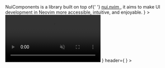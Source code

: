 

<Homepage>
  <Hero 
    title="A set of tools for creating user interfaces in Neovim"
    logo={NuiComponentsLogo}
    description={
      <>
        NuiComponents is a library built on top of{' '}
        <a
          href="https://github.com/MunifTanjim/nui.nvim"
          target="_blank"
          rel="noopener noreferrer"
          className="nx-text-primary-600 nx-underline nx-decoration-from-font [text-underline-position:from-font]"
        >
          nui.nvim
        </a>, it aims to make UI development in Neovim more <Highlight>accessible, intuitive, and enjoyable</Highlight>.
      </>
    }
  >
  </Hero>
  <Features 
    preview={
      <div className="lg:pr-16">
        <video controls={false} autoPlay={true} muted={true} loop={true} style={{ borderRadius: 8 }}>
          <source src="/gifs/hero.mp4" type="video/mp4" />
          Your browser does not support the video tag.
        </video>
      </div>
    }
    header={
      <SectionHeader 
        badge="Features" 
        title="Overview of NuiComponents"
        description="Discover the possibilities and benefits of NuiComponents to enhance your Neovim UI development."
      />
    }
  >
    <Feature
      icon={IconFirework}
      color="#ffa10d"
      title="Reactive UI"
      description="The library automatically handles UI updates based on input and events received."
    />
    <Feature
      icon={IconLayout}
      color="#00e6cf"
      title="Flexbox"
      description="NuiComponents supports a simple flexbox layout system, which provides a more flexible way to layout UIs."
    />
    <Feature
      icon={IconCheckbox}
      color="#e6008a"
      title="State Management"
      description="The library provides a state management system that allows managing data and UI state with ease."
    />
    <Feature
      icon={IconExtension}
      color="#ba95f6"
      title="Extensibility"
      description="Create your custom components by using Component API."
    />
    <Feature
      icon={IconProcess}
      color="#ff433e"
      title="Reusability"
      description="Reuse components between different parts of UI, reduce the amount of code you need to write."
    />
  </Features>
</Homepage>
